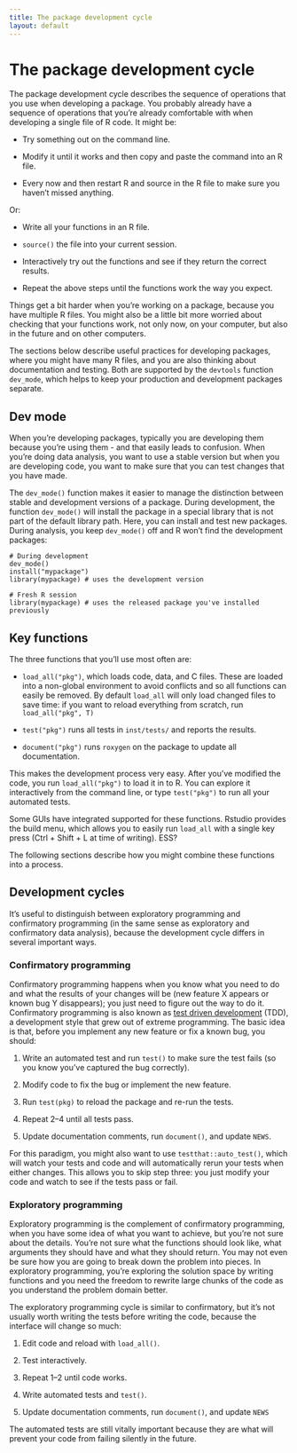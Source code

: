 ```yaml
---
title: The package development cycle
layout: default
---
```


# The package development cycle

The package development cycle describes the sequence of operations that you use when developing a package. You probably already have a sequence of operations that you're already comfortable with when developing a single file of R code. It might be:

* Try something out on the command line.

* Modify it until it works and then copy and paste the command into an R file.

* Every now and then restart R and source in the R file to make sure you
  haven't missed anything.

Or:

* Write all your functions in an R file.

* `source()` the file into your current session.

* Interactively try out the functions and see if they return the correct
  results.

* Repeat the above steps until the functions work the way you expect.

Things get a bit harder when you're working on a package, because you have multiple R files. You might also be a little bit more worried about checking that your functions work, not only now, on your computer, but also in the future and on other computers.

The sections below describe useful practices for developing packages, where you might have many R files, and you are also thinking about documentation and testing. Both are supported by the `devtools` function `dev_mode`, which helps to keep your production and development packages separate.

## Dev mode

When you're developing packages, typically you are developing them because you're using them - and that easily leads to confusion. When you're doing data analysis, you want to use a stable version but when you are developing code, you want to make sure that you can test changes that you have made.

The `dev_mode()` function makes it easier to manage the distinction between stable and development versions of a package.  During development, the function `dev_mode()` will install the package in a special library that is not part of the default library path. Here, you can install and test new packages.  During analysis, you keep `dev_mode()` off and R won't find the development packages:

    # During development
    dev_mode()
    install("mypackage")
    library(mypackage) # uses the development version
    
    # Fresh R session
    library(mypackage) # uses the released package you've installed previously

## Key functions

The three functions that you'll use most often are:

* `load_all("pkg")`, which loads code, data, and C files. These are loaded into
  a non-global environment to avoid conflicts and so all functions can easily
  be removed. By default `load_all` will only load changed files to save time:
  if you want to reload everything from scratch, run `load_all("pkg", T)`

* `test("pkg")` runs all tests in `inst/tests/` and reports the results.

* `document("pkg")` runs `roxygen` on the package to update all documentation.

This makes the development process very easy. After you've modified the code, you run `load_all("pkg")` to load it in to R. You can explore it interactively from the command line, or type `test("pkg")` to run all your automated tests.

Some GUIs have integrated supported for these functions. Rstudio provides the build menu, which allows you to easily run `load_all` with a single key press (Ctrl + Shift + L at time of writing). ESS? 

The following sections describe how you might combine these functions into a process.

## Development cycles

It's useful to distinguish between exploratory programming and confirmatory programming (in the same sense as exploratory and confirmatory data analysis), because the development cycle differs in several important ways.

### Confirmatory programming

Confirmatory programming happens when you know what you need to do and what the results of your changes will be (new feature X appears or known bug Y disappears); you just need to figure out the way to do it. Confirmatory programming is also known as [test driven development][tdd] (TDD), a development style that grew out of extreme programming. The basic idea is that, before you implement any new feature or fix a known bug, you should:

1. Write an automated test and run `test()` to make sure the test fails (so you know
   you've captured the bug correctly).

2. Modify code to fix the bug or implement the new feature.

3. Run `test(pkg)` to reload the package and re-run the tests.

4. Repeat 2--4 until all tests pass.

5. Update documentation comments, run `document()`, and update `NEWS`.

For this paradigm, you might also want to use `testthat::auto_test()`, which will watch your tests and code and will automatically rerun your tests when either changes. This allows you to skip step three: you just modify your code and watch to see if the tests pass or fail.

### Exploratory programming

Exploratory programming is the complement of confirmatory programming, when you have some idea of what you want to achieve, but you're not sure about the details. You're not sure what the functions should look like, what arguments they should have and what they should return. You may not even be sure how you are going to break down the problem into pieces. In exploratory programming, you're exploring the solution space by writing functions and you need the freedom to rewrite large chunks of the code as you understand the problem domain better.

The exploratory programming cycle is similar to confirmatory, but it's not usually worth writing the tests before writing the code, because the interface will change so much:

1. Edit code and reload with `load_all()`.

2. Test interactively.

3. Repeat 1--2 until code works.

4. Write automated tests and `test()`.

5. Update documentation comments, run `document()`, and update `NEWS`

The automated tests are still vitally important because they are what will prevent your code from failing silently in the future.

[devtools-down]:https://github.com/hadley/devtools/tarball/master
[tdd]:http://en.wikipedia.org/wiki/Test-driven_development

